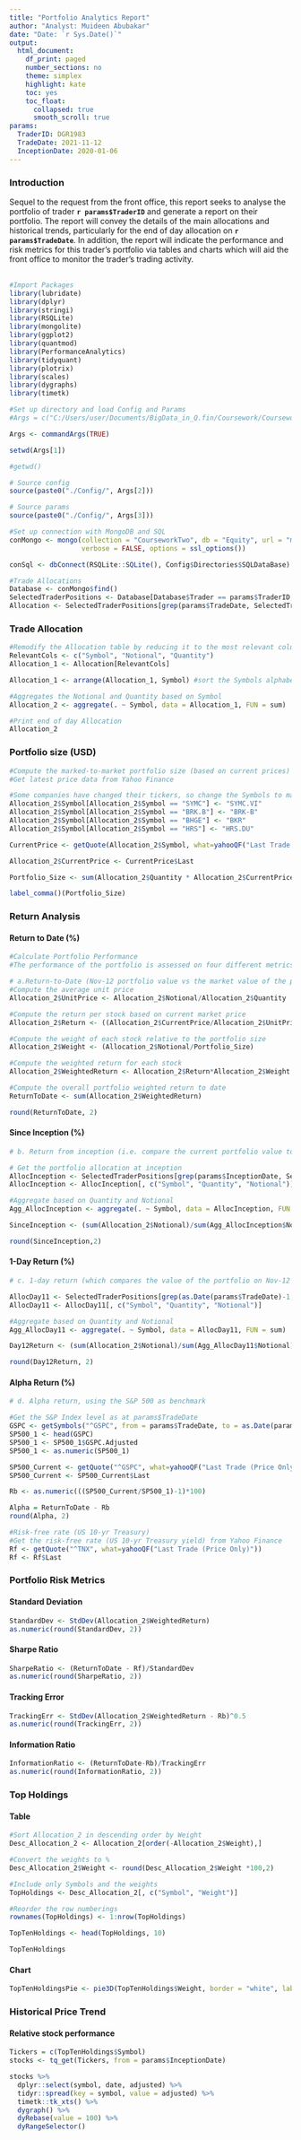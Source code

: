 ---
title: "Portfolio Analytics Report"
author: "Analyst: Muideen Abubakar"
date: "Date: `r Sys.Date()`"
output: 
  html_document:
    df_print: paged 
    number_sections: no
    theme: simplex
    highlight: kate
    toc: yes
    toc_float:
      collapsed: true
      smooth_scroll: true
params:
  TraderID: DGR1983
  TradeDate: 2021-11-12
  InceptionDate: 2020-01-06
---

### Introduction

Sequel to the request from the front office, this report seeks to analyse the portfolio of trader **`r params$TraderID`** and generate a report on their portfolio. The report will convey the details of the main allocations and historical trends, particularly for the end of day allocation on **`r params$TradeDate`**. In addition, the report will indicate the performance and risk metrics for this trader's portfolio via tables and charts which will aid the front office to monitor the trader's trading activity. 
<br><br>
```{r message=FALSE, warning=FALSE, include=FALSE}
#Import Packages
library(lubridate)
library(dplyr)
library(stringi)
library(RSQLite)             
library(mongolite)
library(ggplot2)
library(quantmod)
library(PerformanceAnalytics)
library(tidyquant)
library(plotrix)
library(scales)
library(dygraphs)
library(timetk)

```

```{r echo=FALSE, message=TRUE, warning=TRUE}
#Set up directory and load Config and Params
#Args = c("C:/Users/user/Documents/BigData_in_Q.fin/Coursework/Coursework1/MuideenAbubakar/3.CourseworkThree", "script.config", "script.params")

Args <- commandArgs(TRUE)

setwd(Args[1])

#getwd()

# Source config
source(paste0("./Config/", Args[2]))

# Source params
source(paste0("./Config/", Args[3]))

#Set up connection with MongoDB and SQL
conMongo <- mongo(collection = "CourseworkTwo", db = "Equity", url = "mongodb://localhost",
                  verbose = FALSE, options = ssl_options())

conSql <- dbConnect(RSQLite::SQLite(), Config$Directories$SQLDataBase)
```

```{r echo=FALSE, message=TRUE, warning=TRUE}

#Trade Allocations 
Database <- conMongo$find()
SelectedTraderPositions <- Database[Database$Trader == params$TraderID, ]
Allocation <- SelectedTraderPositions[grep(params$TradeDate, SelectedTraderPositions$DateTime), ]

```

### Trade Allocation
```{r echo=FALSE, message=FALSE, warning=FALSE}

#Remodify the Allocation table by reducing it to the most relevant columns 
RelevantCols <- c("Symbol", "Notional", "Quantity")
Allocation_1 <- Allocation[RelevantCols]

Allocation_1 <- arrange(Allocation_1, Symbol) #sort the Symbols alphabetically

#Aggregates the Notional and Quantity based on Symbol
Allocation_2 <- aggregate(. ~ Symbol, data = Allocation_1, FUN = sum)

#Print end of day Allocation
Allocation_2

```

### Portfolio size (USD)
```{r echo=FALSE, message=FALSE, warning=FALSE}
#Compute the marked-to-market portfolio size (based on current prices)
#Get latest price data from Yahoo Finance

#Some companies have changed their tickers, so change the Symbols to match the ticker as quoted on Yahoo Finance
Allocation_2$Symbol[Allocation_2$Symbol == "SYMC"] <- "SYMC.VI" 
Allocation_2$Symbol[Allocation_2$Symbol == "BRK.B"] <- "BRK-B"
Allocation_2$Symbol[Allocation_2$Symbol == "BHGE"] <- "BKR"
Allocation_2$Symbol[Allocation_2$Symbol == "HRS"] <- "HRS.DU"

CurrentPrice <- getQuote(Allocation_2$Symbol, what=yahooQF("Last Trade (Price Only)")) 

Allocation_2$CurrentPrice <- CurrentPrice$Last

Portfolio_Size <- sum(Allocation_2$Quantity * Allocation_2$CurrentPrice)

label_comma()(Portfolio_Size)

```

### Return Analysis {.tabset .tabset-fade .tabset-pills}

#### Return to Date (%)
```{r echo=FALSE, message=FALSE, warning=FALSE}

#Calculate Portfolio Performance
#The performance of the portfolio is assessed on four different metrics;

# a.Return-to-Date (Nov-12 portfolio value vs the market value of the portfolio using marked-to-market prices) 
#Compute the average unit price
Allocation_2$UnitPrice <- Allocation_2$Notional/Allocation_2$Quantity

#Compute the return per stock based on current market price
Allocation_2$Return <- ((Allocation_2$CurrentPrice/Allocation_2$UnitPrice)-1)*100

#Compute the weight of each stock relative to the portfolio size
Allocation_2$Weight <- (Allocation_2$Notional/Portfolio_Size)

#Compute the weighted return for each stock
Allocation_2$WeightedReturn <- Allocation_2$Return*Allocation_2$Weight

#Compute the overall portfolio weighted return to date
ReturnToDate <- sum(Allocation_2$WeightedReturn)

round(ReturnToDate, 2)
```

#### Since Inception (%)
```{r echo=FALSE, message=TRUE, warning=TRUE}

# b. Return from inception (i.e. compare the current portfolio value to what it was when it started in Jan-06-20)

# Get the portfolio allocation at inception
AllocInception <- SelectedTraderPositions[grep(params$InceptionDate, SelectedTraderPositions$DateTime), ]
AllocInception <- AllocInception[, c("Symbol", "Quantity", "Notional")]

#Aggregate based on Quantity and Notional
Agg_AllocInception <- aggregate(. ~ Symbol, data = AllocInception, FUN = sum)

SinceInception <- (sum(Allocation_2$Notional)/sum(Agg_AllocInception$Notional)-1)*100

round(SinceInception,2)
```

#### 1-Day Return (%)
```{r echo=FALSE, message=TRUE, warning=TRUE}
# c. 1-day return (which compares the value of the portfolio on Nov-12 to the value on Nov-11)

AllocDay11 <- SelectedTraderPositions[grep(as.Date(params$TradeDate)-1, SelectedTraderPositions$DateTime), ]
AllocDay11 <- AllocDay11[, c("Symbol", "Quantity", "Notional")]

#Aggregate based on Quantity and Notional
Agg_AllocDay11 <- aggregate(. ~ Symbol, data = AllocDay11, FUN = sum)

Day12Return <- (sum(Allocation_2$Notional)/sum(Agg_AllocDay11$Notional)-1)*100

round(Day12Return, 2)
```

#### Alpha Return (%)
```{r echo=FALSE, message=FALSE, warning=FALSE}
# d. Alpha return, using the S&P 500 as benchmark

#Get the S&P Index level as at params$TradeDate
GSPC <- getSymbols("^GSPC", from = params$TradeDate, to = as.Date(params$TradeDate)+1, warnings = FALSE, auto.assign = FALSE)
SP500_1 <- head(GSPC)
SP500_1 <- SP500_1$GSPC.Adjusted
SP500_1 <- as.numeric(SP500_1)

SP500_Current <- getQuote("^GSPC", what=yahooQF("Last Trade (Price Only)")) 
SP500_Current <- SP500_Current$Last

Rb <- as.numeric(((SP500_Current/SP500_1)-1)*100)

Alpha = ReturnToDate - Rb
round(Alpha, 2)

#Risk-free rate (US 10-yr Treasury)
#Get the risk-free rate (US 10-yr Treasury yield) from Yahoo Finance
Rf <- getQuote("^TNX", what=yahooQF("Last Trade (Price Only)")) 
Rf <- Rf$Last
```

### Portfolio Risk Metrics {.tabset .tabset-fade .tabset-pills}

#### Standard Deviation
```{r echo=FALSE, message=FALSE, warning=FALSE}
StandardDev <- StdDev(Allocation_2$WeightedReturn)
as.numeric(round(StandardDev, 2))
```

#### Sharpe Ratio
```{r echo=FALSE, message=FALSE, warning=FALSE}
SharpeRatio <- (ReturnToDate - Rf)/StandardDev
as.numeric(round(SharpeRatio, 2))
```

#### Tracking Error
```{r echo=FALSE, message=FALSE, warning=FALSE}
TrackingErr <- StdDev(Allocation_2$WeightedReturn - Rb)^0.5
as.numeric(round(TrackingErr, 2))
```

#### Information Ratio
```{r echo=FALSE, message=FALSE, warning=FALSE}
InformationRatio <- (ReturnToDate-Rb)/TrackingErr
as.numeric(round(InformationRatio, 2))
```

### Top Holdings {.tabset .tabset-fade .tabset-pills}

#### Table
```{r echo=FALSE, message=FALSE, warning=FALSE}
#Sort Allocation_2 in descending order by Weight
Desc_Allocation_2 <- Allocation_2[order(-Allocation_2$Weight),]

#Convert the weights to %
Desc_Allocation_2$Weight <- round(Desc_Allocation_2$Weight *100,2)

#Include only Symbols and the weights
TopHoldings <- Desc_Allocation_2[, c("Symbol", "Weight")]

#Reorder the row numberings
rownames(TopHoldings) <- 1:nrow(TopHoldings)

TopTenHoldings <- head(TopHoldings, 10)

TopTenHoldings
```

#### Chart
```{r echo=FALSE, message=FALSE, warning=FALSE}

TopTenHoldingsPie <- pie3D(TopTenHoldings$Weight, border = "white", labels = TopTenHoldings$Symbol, labelcex = 0.75, explode = 0.15, shade = 0.3)

```

### Historical Price Trend {.tabset .tabset-fade .tabset-pills}

#### Relative stock performance
```{r echo=FALSE, message=FALSE, warning=FALSE}
Tickers = c(TopTenHoldings$Symbol)
stocks <- tq_get(Tickers, from = params$InceptionDate)

stocks %>% 
  dplyr::select(symbol, date, adjusted) %>% 
  tidyr::spread(key = symbol, value = adjusted) %>% 
  timetk::tk_xts() %>% 
  dygraph() %>%
  dyRebase(value = 100) %>% 
  dyRangeSelector()

```